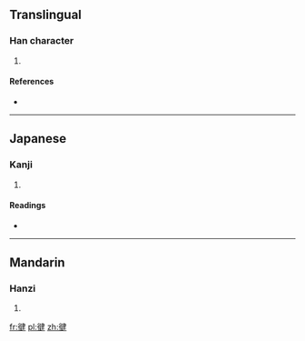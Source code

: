 ==Translingual==

===Han character===
{{Han char|rn=60|rad=彳|as=08|sn=11|four=|canj=竹人弓大手 (HONKQ)}}

# {{defn|Han|sort=彳08}}

====References====
* {{Han ref|kx=0370.051|hdz=20831.120|uh=5FA4|ud=24484}}

----

==Japanese==

===Kanji===
{{ja-kanji|grade=|rs=彳08}}

# {{defn|lang=ja|sort=彳08}}

====Readings====
* {{ja-readings|on=|kun=[[たけし]] (takeshi), [[けん]] (ken)}}

----

==Mandarin==

===Hanzi===
{{cmn-hanzi|pin=[[jiàn]] ([[jian4]])|wg=chien<sup>4</sup>}}

# {{defn|lang=cmn|sort=彳08}}

[[fr:徤]]
[[pl:徤]]
[[zh:徤]]